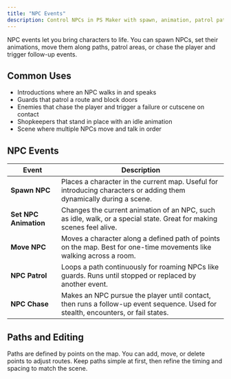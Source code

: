 ```yaml
---
title: "NPC Events"
description: Control NPCs in PS Maker with spawn, animation, patrol paths, and chase behavior. Build interactions, movement, and encounters that react to the player.
---
```


NPC events let you bring characters to life. You can spawn NPCs, set their animations, move them along paths, patrol areas, or chase the player and trigger follow-up events.

## Common Uses

- Introductions where an NPC walks in and speaks
- Guards that patrol a route and block doors
- Enemies that chase the player and trigger a failure or cutscene on contact
- Shopkeepers that stand in place with an idle animation
- Scene where multiple NPCs move and talk in order

## NPC Events

| Event                 | Description                                                                                                                       |
| --------------------- | --------------------------------------------------------------------------------------------------------------------------------- |
| **Spawn NPC**         | Places a character in the current map. Useful for introducing characters or adding them dynamically during a scene.               |
| **Set NPC Animation** | Changes the current animation of an NPC, such as idle, walk, or a special state. Great for making scenes feel alive.              |
| **Move NPC**          | Moves a character along a defined path of points on the map. Best for one-time movements like walking across a room.              |
| **NPC Patrol**        | Loops a path continuously for roaming NPCs like guards. Runs until stopped or replaced by another event.                          |
| **NPC Chase**         | Makes an NPC pursue the player until contact, then runs a follow-up event sequence. Used for stealth, encounters, or fail states. |

## Paths and Editing

Paths are defined by points on the map. You can add, move, or delete points to adjust routes. Keep paths simple at first, then refine the timing and spacing to match the scene.
